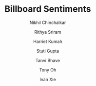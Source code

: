---
title: "Billboard Sentiments"
description: "How have the Billboard Year-End Hot 100 songs, from 1959 to the present, changed?"
author: ["Nikhil Chinchalkar", "Rithya Sriram", "Harriet Kumah", "Stuti Gupta", "Tanvi Bhave", "Tony Oh", "Ivan Xie"]
editors: ["Jenny Williams", "Winston Ni", "Rahul Ramarao"]
publishedDate: "2024-03-20"
image_path: "public/images/Billboard.gif"
section: "Culture"
external_link: "https://nikhilc52.github.io/billboard-sentiments"
layout: "image"
---